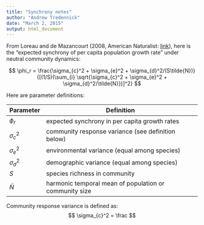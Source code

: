 ```yaml
---
title: "Synchrony notes"
author: "Andrew Tredennick"
date: "March 2, 2015"
output: html_document
---
```


From Loreau and de Mazancourt (2008, American Naturalist: [link](http://www.cbtm-moulis.com/fichiers_site/a2992ctm/contenu_pages/loreau_de_mazancourt_am_nat_2008.pdf)), here is the "expected synchrony of per capita population growth rate" under neutral community dynamics:

$$
\phi_r = \frac{\sigma_{c}^2 + \sigma_{e}^2 + \sigma_{d}^2/(S\tilde{N})}
              {[(1/S)(\sum_{i} \sqrt{\sigma_{c}^2 + \sigma_{e}^2 + \sigma_{d}^2/\tilde{N}})]^2}
$$

Here are parameter definitions:

| Parameter | Definition |
| --------- | ---------- |
| $\phi_{r}$ | expected synchrony in per capita growth rates |
| $\sigma_{c}^2$ | community response variance (see definition below) |
| $\sigma_{e}^2$ | environmental variance (equal among species) |
| $\sigma_{d}^2$ | demographic variance (equal among species) |
| $S$ | species richness in community |
| $\tilde{N}$ | harmonic temporal mean of population or community size |

Community response variance is defined as:
$$
\sigma_{c}^2 = \frac 
$$